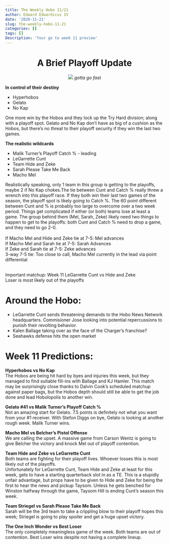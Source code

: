 ```yaml
---
title: The Weekly Hobo 11/21
author: Edward Edwardicus IV
date: '2020-11-21'
slug: the-weekly-hobo-11-21
categories: []
tags: []
Description: 'Your go to week 11 preview'
---
```

<center>
# A Brief Playoff Update
![](https://pictureisunrelated.files.wordpress.com/2007/09/the-picture.jpg?w=584)
*gotta go fast*
</center>

<b> In control of their destiny </b><br>

* Hyperhobos
* Gelato
* No Kap

One more win by the Hobos and they lock up the Try Hard division; along with a playoff spot. Gelato and No Kap don't have as big of a cushion as the Hobos, but there's no threat to their playoff security if they win the last two games. <br>

<b> The realistic wildcards </b><br>

* Malik Turner's Playoff Catch % - leading
* LeGarrette Cunt
* Team Hide and Zeke
* Sarah Please Take Me Back
* Macho Mel

Realistically speaking, only 1 team in this group is getting to the playoffs, maybe 2 if No Kap chokes.The tie between Cunt and Catch % really threw a wrench into this playoff race. If they both win their last two games of the season, the playoff spot is likely going to Catch %. The 60 point different between Cunt and % is probably too large to overcome over a two week period. Things get complicated if either (or both) teams lose at least a game. The group behind them (Mel, Sarah, Zeke) likely need two things to happen to get to the playoffs: both Cunt and Catch % need to drop a game, and they need to go 2-0. <br><br>
If Macho Mel and Hide and Zeke tie at 7-5: Mel advances <br>
If Macho Mel and Sarah tie at 7-5: Sarah Advances <br>
If Zeke and Sarah tie at 7-5: Zeke advances <br>
3-way 7-5 tie: Too close to call, Macho Mel currently in the lead via point differential <br><br>

Important matchup: Week 11 LeGarrette Cunt vs Hide and Zeke <br>
Loser is most likely out of the playoffs


# Around the Hobo:
* LeGarrette Cunt sends threatening demands to the Hobo News Network headquarters. Commisioner Jose looking into potential repercussions to punish their revolting behavior. 
* Kalen Ballage taking over as the face of the Charger's franchise? 
* Seahawks defense hits the open market

# Week 11 Predictions:

<strong>Hyperhobos vs No Kap</strong><br>
The Hobos are being hit hard by byes and injuries this week, but they managed to find suitable fill-ins with Ballage and KJ Hamler. This match may be surprisingly close thanks to Dalvin Cook’s scheduled matchup against paper bags, but the Hobos depth should still be able to get the job done and lead Hobolopolis to another win.

<strong>Gelato #41 vs Malik Turner’s Playoff Catch %</strong><br>
Not an amazing start for Gelato. 7.5 points is definitely not what you want from your #1 receiver. With Stefon Diggs on bye, Gelato is looking at another rough week. Malik Turner wins. 

<strong>Macho Mel vs Belcher’s Pistol Offense</strong><br>
We are calling the upset. A massive game from Carson Wentz is going to give Belcher the victory and knock Mel out of playoff contention. 

<strong>Team Hide and Zeke vs LeGarrette Cunt</strong><br>
Both teams are fighting for their playoff lives. Whoever losses this is most likely out of the playoffs. <br>
Unfortunately for LeGarrette Cunt, Team Hide and Zeke at least for this week, gets to have a starting quarterback slot in as a TE. This is a stupidly unfair advantage, but props have to be given to Hide and Zeke for being the first to hear the news and pickup Taysom. Unless he gets benched for Winston halfway through the game, Taysom Hill is ending Cunt’s season this week. 

<strong>Team Striegel vs Sarah Please Take Me Back</strong><br>
Sarah will be the 3rd team to take a crippling blow to their playoff hopes this week; Striegel is going to play spoiler and get a huge upset victory.

<strong>The One Inch Wonder vs Best Loser</strong><br>
The only completely meaningless game of the week. Both teams are out of contention. Best Loser wins despite not having a complete lineup.
